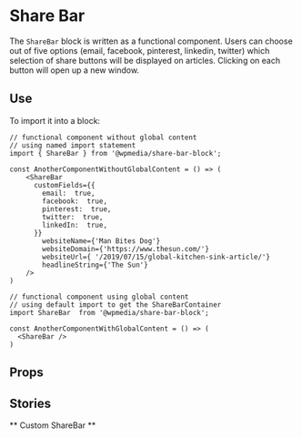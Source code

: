 
<Meta title="Share Bar" component={ShareBar} />

# Share Bar

The `ShareBar` block is written as a functional component. Users can choose out of five options (email, facebook, pinterest, linkedin, twitter) which selection of share buttons will be displayed on articles. Clicking on each button will open up a new window.

## Use

To import it into a block:

```
// functional component without global content
// using named import statement
import { ShareBar } from '@wpmedia/share-bar-block';

const AnotherComponentWithoutGlobalContent = () => (
    <ShareBar
      customFields={{
        email:  true,
        facebook:  true,
        pinterest:  true,
        twitter:  true,
        linkedIn:  true,
      }}
        websiteName={'Man Bites Dog'}
        websiteDomain={'https://www.thesun.com/'}
        websiteUrl={ '/2019/07/15/global-kitchen-sink-article/'}
        headlineString={'The Sun'}
    />
)

```

```
// functional component using global content
// using default import to get the ShareBarContainer
import ShareBar  from '@wpmedia/share-bar-block';

const AnotherComponentWithGlobalContent = () => (
  <ShareBar />
)

```

## Props

<Props of={ShareBar} />

## Stories

** Custom ShareBar **

<Preview>
  <Story name="Custom ShareBar">
     <ShareBar
        customFields={{
            email: boolean('Email', true),
            facebook: boolean('Facebook', true),
            pinterest: boolean('Pinterest', true),
            twitter: boolean('Twitter', true),
            linkedIn: boolean('Linkedin', true),
        }}
        websiteName={text('headlineString', 'Man Bites Dog')}
        websiteDomain={text('websiteDomain', 'https://www.thesun.com/')}
        websiteUrl={text('websiteUrl', '/2019/07/15/global-kitchen-sink-article/')}
        headlineString={text('websiteName', 'The Sun')}
     />
  </Story>
</Preview>